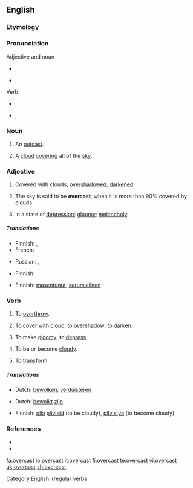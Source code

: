 {{wikipedia|dab=overcast (disambiguation)|overcast}}
==English==

===Etymology===
{{compound|over|cast}}

===Pronunciation===
;Adjective and noun
* {{a|UK}} {{IPA|/ˈəʊvə(ɹ).kæst/}}, {{SAMPA|/"@Uv@(r).k{st/}}
*: {{audio|en-uk-overcast.ogg|Audio (UK)}}
* {{a|US}} {{IPA|/ˈɔʊvɚ.kæst/}}, {{SAMPA|/"OUv@`.k{st/}}

;Verb
* {{a|UK}} {{IPA|/əʊvə(ɹ)ˈkæst/}}, {{SAMPA|/@Uv@(r)"k{st/}}
*: {{rhymes|æst}}
* {{a|US}} {{IPA|/ɔʊvɚˈkæst/}}, {{SAMPA|/OUv@`"k{st/}}
*: {{rhymes|æst}}

===Noun===
{{en-noun}}

# {{obsolete}} An [[outcast]].
# A [[cloud]] [[cover]]ing all of the [[sky]].

===Adjective===
{{en-adj}}

# Covered with clouds; [[overshadow]]ed; [[darken]]ed.
# {{meteorology}} The sky is said to be '''overcast''', when it is more than 90% covered by clouds.
# In a state of [[depression]]; [[gloomy]]; [[melancholy]].

=====Translations=====
{{trans-top|covered with clouds; overshadowed; darkened}}
* Finnish: {{t-|fi|pilvinen}}, {{t+|fi|synkkä}}
* French: {{t+|fr|nuageux}}
{{trans-mid}}
* Russian: {{t|ru|облачный|sc=Cyrl}}, {{t|ru|пасмурный|sc=Cyrl}}
{{trans-bottom}}

{{trans-top|meteorological term}}
* Finnish: {{t-|fi|pilvinen}}
{{trans-mid}}
{{trans-bottom}}

{{trans-top|in a state of depression; gloomy; melancholy}}
* Finnish: [[masentunut]], [[surumielinen]]
{{trans-mid}}
{{trans-bottom}}

===Verb===
{{en-verb|overcasts|overcasting|overcast}}

# {{context|transitive|obsolete}} To [[overthrow]].
# {{transitive}} To [[cover]] with [[cloud]]; to [[overshadow]]; to [[darken]].
# {{transitive}} To make [[gloomy]]; to [[depress]].
# {{context|intransitive|obsolete}} To be or become [[cloudy]].
# {{context|transitive|obsolete}} To [[transform]].

=====Translations=====
{{trans-top|to cover with cloud; to overshadow; to darken}}
* Dutch: [[bewolken]], [[verduisteren]]
{{trans-mid}}
{{trans-bottom}}

{{trans-top|to be cloudy}}
* Dutch: [[bewolkt]] [[zijn]]
{{trans-mid}}
* Finnish: [[olla]] [[pilvinen|pilvistä]] (to be cloudy), [[pilvistyä]] (to become cloudy)
{{trans-bottom}}

===References===
* {{R:Century 1911}}
* {{R:Webster 1913}}

[[Category:English irregular verbs]]

[[fa:overcast]]
[[io:overcast]]
[[it:overcast]]
[[fi:overcast]]
[[te:overcast]]
[[vi:overcast]]
[[uk:overcast]]
[[zh:overcast]]
